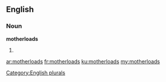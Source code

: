 ==English==

===Noun===
'''motherloads'''

# {{plural of|motherload}}

[[Category:English plurals]]

[[ar:motherloads]]
[[fr:motherloads]]
[[ku:motherloads]]
[[my:motherloads]]